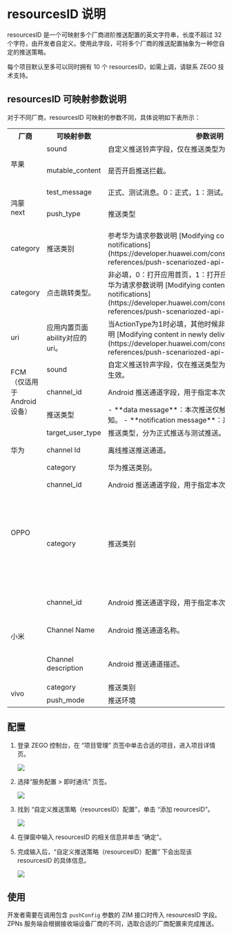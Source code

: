 # resourcesID 说明


resourcesID 是一个可映射多个厂商进阶推送配置的英文字符串，长度不超过 32 个字符，由开发者自定义。使用此字段，可将多个厂商的推送配置抽象为一种您自定的推送策略。

每个项目默认至多可以同时拥有 10 个 resourcesID，如需上调，请联系 ZEGO 技术支持。

## resourcesID 可映射参数说明

对于不同厂商，resourcesID 可映射的参数不同，具体说明如下表所示：

<table>
<tbody><tr>
<th>厂商</th>
<th>可映射参数</th>
<th>参数说明</th>
<th>参考文档</th>
</tr>
<tr>
<td rowspan="2">苹果</td>
<td>sound</td>
<td>自定义推送铃声字段，仅在推送类型为 Alert 时生效。</td>
<td>[自定义通知铃声](./Customize%20notification%20sound.mdx)</td>
</tr>
<tr>
<td>mutable_content</td>
<td>是否开启推送拦截。</td>
<td>Apple 官网文档 [Modifying content in newly delivered notifications](https://developer.apple.com/documentation/usernotifications/modifying_content_in_newly_delivered_notifications?language=objc)</td>
</tr>
<tr>
<tr>
<td rowspan="2">鸿蒙 next</td>
<td>test_message</td>
<td>正式、测试消息。0：正式，1：测试。默认0</td>
</tr>
<tr>
<td>push_type</td>
<td>推送类型</td>
<td>0：通知消息，6：静默（后台）消息，10：VOIP消息。参考华为请求参数说明 [Modifying content in newly delivered notifications](https://developer.huawei.com/consumer/cn/doc/harmonyos-references/push-scenariozed-api-request-param)</td>
</tr>
<tr>
<td>category</td>
<td>推送类别</td>
<td>参考华为请求参数说明 [Modifying content in newly delivered notifications](https://developer.huawei.com/consumer/cn/doc/harmonyos-references/push-scenariozed-api-request-param)</td>
</tr>
<tr>
<td>category</td>
<td>点击跳转类型。</td>
<td> 非必填，0：打开应用首页，1：打开应用自定义页面,默认0。参考华为请求参数说明 [Modifying content in newly delivered notifications](https://developer.huawei.com/consumer/cn/doc/harmonyos-references/push-scenariozed-api-request-param)</td>
</tr>
<tr>
<tr>
<td>uri</td>
<td>应用内置页面ability对应的uri。</td>
<td> 当ActionType为1时必填，其他时候非必填。参考华为请求参数说明 [Modifying content in newly delivered notifications](https://developer.huawei.com/consumer/cn/doc/harmonyos-references/push-scenariozed-api-request-param)</td>
</tr>
<tr>
<td rowspan="3">FCM<br/>（仅适用于 Android 设备）</td>
<td>sound</td>
<td>自定义推送铃声字段，仅在推送类型为 Notification Message 时生效。</td>
<td>[自定义通知铃声](./Customize%20notification%20sound.mdx)</td>
</tr>
<tr>
<td>channel_id</td>
<td>Android 推送通道字段，用于指定本次离线推送的推送通道。</td>
<td>Android 官网文档 [创建和管理通知渠道](https://developer.android.com/develop/ui/views/notifications/channels?hl=zh-cn)</td>
</tr>
<tr>
<td>推送类型</td>
<td>
- **data message**：本次推送仅触发相关回调，不触发系统通知。
- **notification message**：系统默认弹框通知。
</td>
<td>[实现静默推送](./Implement%20silent%20push%20notifications.mdx)</td>
</tr>
<tr>
<td rowspan="3">华为</td>
<td>target_user_type</td>
<td>推送类型，分为正式推送与测试推送。</td>
<td>[华为推送集成指南 - 基于消息分类实现无限制推送](./Integrate%20Huawei.mdx#基于消息分类实现无限制推送)</td>
</tr>
<tr>
<td>channel Id</td>
<td>离线推送推送通道。</td>
<td>Android 官网文档 [创建和管理通知渠道](https://developer.android.com/develop/ui/views/notifications/channels?hl=zh-cn)</td>
</tr>
<tr>
<td>category</td>
<td>华为推送类别。</td>
<td>[华为推送集成指南 - 基于消息分类实现无限制推送](./Integrate%20Huawei.mdx#基于消息分类实现无限制推送)</td>
</tr>
<tr>
<td rowspan="2">OPPO</td>
<td>channel_id</td>
<td>Android 推送通道字段，用于指定本次离线推送的推送通道。</td>
<td>Android 官网文档 [创建和管理通知渠道](https://developer.android.com/develop/ui/views/notifications/channels?hl=zh-cn)</td>
</tr>
<tr>
<td>category</td>
<td>推送类别</td>
<td>[OPPO 推送集成指南 - 消息分类新规申请消息分类](./Integrate%20OPPO.mdx#根据-oppo-消息分类新规申请消息分类)</td>
<td>notify_level</td>
<td>通知栏消息提醒等级</td>
<td>[OPPO 推送集成指南 - 消息分类新规申请消息分类](./Integrate%20OPPO.mdx#根据-oppo-消息分类新规申请消息分类)</td>
</tr>
<tr>
<td rowspan="3">小米</td>
<td>channel_id</td>
<td>Android 推送通道字段，用于指定本次离线推送的推送通道。</td>
<td>Android 官网文档 [创建和管理通知渠道](https://developer.android.com/develop/ui/views/notifications/channels?hl=zh-cn)</td>
</tr>
<tr>
<td>Channel Name</td>
<td>Android 推送通道名称。</td>
<td>
- 参考文档：Android 官网文档 [创建和管理通知渠道](https://developer.android.com/develop/ui/views/notifications/channels?hl=zh-cn)
- 在 ZEGO 中的应用：[使用私信通道发送不限量推送](./Integrate%20Xiaomi.mdx)
</td>
</tr>
<tr>
<td>Channel description</td>
<td>Android 推送通道描述。</td>
<td>
- 参考文档：Android 官网文档 [创建和管理通知渠道](https://developer.android.com/develop/ui/views/notifications/channels?hl=zh-cn)
- 在 ZEGO 中的应用：[小米推送集成指南 - 使用私信通道无限制推送](./Integrate%20Xiaomi.mdx#基于系统消息配置不限量推送)
</td>
</tr>
<tr>
<td rowspan="2">vivo</td>
<td>category</td>
<td>推送类别</td>
<td rowspan="2">[vivo 推送集成指南 - 基于系统消息配置不限量推送](./Integrate%20vivo.mdx#基于系统消息配置不限量推送)</td>
</tr>
<tr>
<td>push_mode</td>
<td>推送环境</td>
</tr>
</tbody></table>

## 配置

1. 登录 ZEGO 控制台，在 “项目管理” 页签中单击合适的项目，进入项目详情页。

    <Frame width="512" height="auto" caption=""><img src="https://storage.zego.im/sdk-doc/Pics/ZIM/OfflinePush/Enter_project_1.jpeg" /></Frame>

2. 选择“服务配置 > 即时通讯” 页签。

    <Frame width="512" height="auto" caption=""><img src="https://storage.zego.im/sdk-doc/Pics/ZIM/OfflinePush/Add_1.jpeg" /></Frame>

3. 找到 “自定义推送策略（resourcesID）配置”，单击 “添加 reourcesID”。

    <Frame width="512" height="auto" caption=""><img src="https://storage.zego.im/sdk-doc/Pics/ZIM/OfflinePush/resouceID.jpeg" /></Frame>

4. 在弹窗中输入 resourcesID 的相关信息并单击 “确定”。

5. 完成输入后，“自定义推送策略（resourcesID）配置” 下会出现该 resourcesID 的具体信息。

    <Frame width="512" height="auto" caption=""><img src="https://storage.zego.im/sdk-doc/Pics/ZIM/OfflinePush/Copy_1.jpeg" /></Frame>

## 使用

开发者需要在调用包含 `pushConfig` 参数的 ZIM 接口时传入 resourcesID 字段。ZPNs 服务端会根据接收端设备厂商的不同，选取合适的厂商配置来完成推送。
